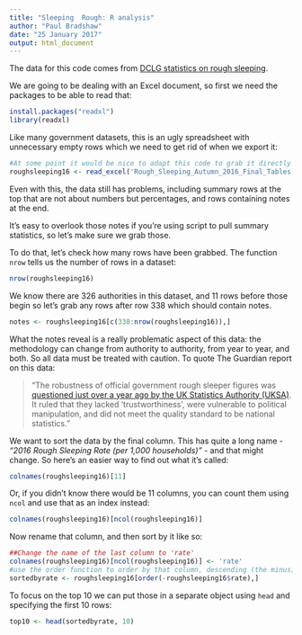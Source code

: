 ```yaml
---
title: "Sleeping  Rough: R analysis"
author: "Paul Bradshaw"
date: "25 January 2017"
output: html_document
---
```


The data for this code comes from [DCLG statistics on rough sleeping](https://www.gov.uk/government/statistics/rough-sleeping-in-england-autumn-2016). 

We are going to be dealing with an Excel document, so first we need the packages to be able to read that:

```r
install.packages("readxl")
library(readxl)
```

Like many government datasets, this is an ugly spreadsheet with unnecessary empty rows which we need to get rid of when we export it:

```r
#At some point it would be nice to adapt this code to grab it directly from the webpage, but for now you need to download it first
roughsleeping16 <- read_excel('Rough_Sleeping_Autumn_2016_Final_Tables.xls', sheet=1, skip=3)
```

Even with this, the data still has problems, including summary rows at the top that are not about numbers but percentages, and rows containing notes at the end.

It's easy to overlook those notes if you're using script to pull summary statistics, so let's make sure we grab those.

To do that, let's check how many rows have been grabbed. The function `nrow` tells us the number of rows in a dataset:

```r
nrow(roughsleeping16)
```

We know there are 326 authorities in this dataset, and 11 rows before those begin so let's grab any rows after row 338 which should contain notes.

```r
notes <- roughsleeping16[c(338:nrow(roughsleeping16)),]
```

What the notes reveal is a really problematic aspect of this data: the methodology can change from authority to authority, from year to year, and both. So all data must be treated with caution. To quote The Guardian report on this data: 

> "The robustness of official government rough sleeper figures was [questioned just over a year ago by the UK Statistics Authority (UKSA)](https://www.statisticsauthority.gov.uk/publication/statistics-on-homelessness-and-rough-sleeping-in-england-department-for-communities-and-local-government/). It ruled that they lacked 'trustworthiness', were vulnerable to political manipulation, and did not meet the quality standard to be national statistics."

We want to sort the data by the final column. This has quite a long name - *"2016 Rough Sleeping Rate (per 1,000 households)"* - and that might change. So here's an easier way to find out what it's called:

```r
colnames(roughsleeping16)[11]
```

Or, if you didn't know there would be 11 columns, you can count them using `ncol` and use that as an index instead:

```r
colnames(roughsleeping16)[ncol(roughsleeping16)]
```

Now rename that column, and then sort by it like so:

```r
##Change the name of the last column to 'rate'
colnames(roughsleeping16)[ncol(roughsleeping16)] <- 'rate'
#use the order function to order by that column, descending (the minus)
sortedbyrate <- roughsleeping16[order(-roughsleeping16$rate),]
```

To focus on the top 10 we can put those in a separate object using `head` and specifying the first 10 rows:

```r
top10 <- head(sortedbyrate, 10)
```



